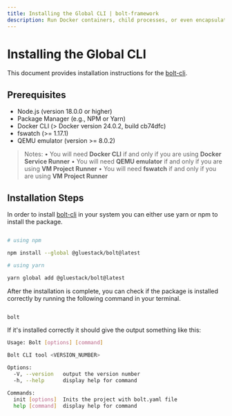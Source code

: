 ```yaml
---
title: Installing the Global CLI | bolt-framework
description: Run Docker containers, child processes, or even encapsulate your entire project within a VM, all under one unified API.
---
```



<Meta title="Getting Started/Installing the Global CLI" />

# Installing the Global CLI

This document provides installation instructions for the [bolt-cli](https://www.npmjs.com/package/@gluestack/bolt-framework).

## Prerequisites

- Node.js (version 18.0.0 or higher)
- Package Manager (e.g., NPM or Yarn)
- Docker CLI (> Docker version 24.0.2, build cb74dfc)
- fswatch (>= 1.17.1)
- QEMU emulator (version >= 8.0.2)

> Notes:
> • You will need **Docker CLI** if and only if you are using **Docker Service Runner**
> • You will need **QEMU emulator** if and only if you are using **VM Project Runner**
> • You will need **fswatch** if and only if you are using **VM Project Runner**

## Installation Steps

In order to install [bolt-cli](https://www.npmjs.com/package/@gluestack/bolt) in your system you can either use yarn or npm to install the package.

```bash

# using npm

npm install --global @gluestack/bolt@latest

# using yarn

yarn global add @gluestack/bolt@latest

```

After the installation is complete, you can check if the package is installed correctly by running the following command in your terminal.

```bash

bolt

```

If it's installed correctly it should give the output something like this:

```bash
Usage: Bolt [options] [command]

Bolt CLI tool <VERSION_NUMBER>

Options:
  -V, --version   output the version number
  -h, --help      display help for command

Commands:
  init [options]  Inits the project with bolt.yaml file
  help [command]  display help for command
```
